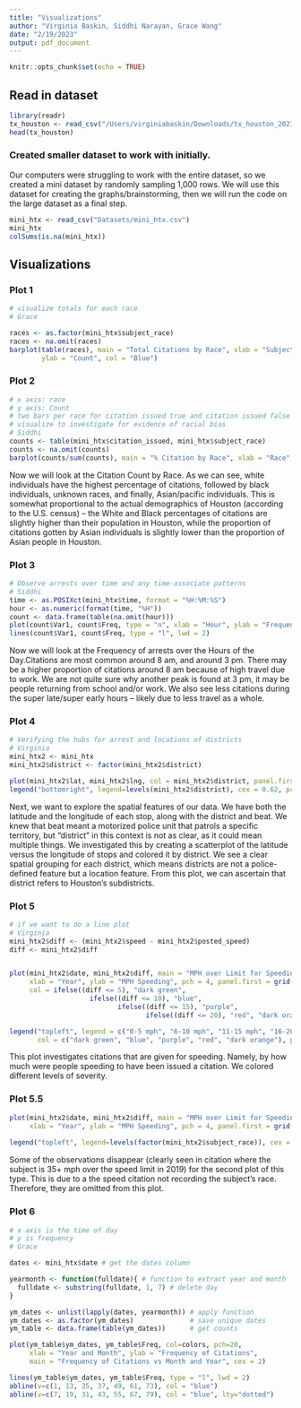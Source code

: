 ```yaml
---
title: "Visualizations"
author: "Virginia Baskin, Siddhi Narayan, Grace Wang"
date: "2/19/2023"
output: pdf_document
---
```


```r
knitr::opts_chunk$set(echo = TRUE)
```

## Read in dataset
```r
library(readr)
tx_houston <- read_csv("/Users/virginiabaskin/Downloads/tx_houston_2023_01_26.csv")
head(tx_houston)
```

### Created smaller dataset to work with initially.

Our computers were struggling to work with the entire dataset, so we created a mini dataset by randomly sampling 1,000 rows. We will use this dataset for creating the graphs/brainstorming, then we will run the code on the large dataset as a final step. 
```r
mini_htx <- read_csv("Datasets/mini_htx.csv")
mini_htx
colSums(is.na(mini_htx))
```

## Visualizations 

### Plot 1 

```r
# visualize totals for each race
# Grace

races <- as.factor(mini_htx$subject_race)
races <- na.omit(races)
barplot(table(races), main = "Total Citations by Race", xlab = "Subject Race",
        ylab = "Count", col = "Blue")


```

### Plot 2 

```r
# x axis: race
# y axis: Count
# two bars per race for citation issued true and citation issued false
# visualize to investigate for evidence of racial bias
# Siddhi
counts <- table(mini_htx$citation_issued, mini_htx$subject_race)
counts <- na.omit(counts)
barplot(counts/sum(counts), main = "% Citation by Race", xlab = "Race", ylab = "Percent", col = "blue",)
```

Now we will look at the Citation Count by Race. As we can see, white individuals have the highest percentage of citations, followed by black individuals, unknown races, and finally, Asian/pacific individuals. This is somewhat proportional to the actual demographics of Houston (according to the U.S. census) – the White and Black percentages of citations are slightly higher than their population in Houston, while the proportion of citations gotten by Asian individuals is slightly lower than the proportion of Asian people in Houston.

### Plot 3 

```r
# Observe arrests over time and any time-associate patterns
# Siddhi
time <- as.POSIXct(mini_htx$time, format = "%H:%M:%S")
hour <- as.numeric(format(time, "%H"))
count <- data.frame(table(na.omit(hour)))
plot(count$Var1, count$Freq, type = "n", xlab = "Hour", ylab = "Frequency of Arrests", main = "Frequency of arrests vs Hour in Day")
lines(count$Var1, count$Freq, type = "l", lwd = 2)
```

Now we will look at the Frequency of arrests over the Hours of the Day.Citations are most common around 8 am, and around 3 pm. There may be a higher proportion of citations around 8 am because of high travel due to work. We are not quite sure why another peak is found at 3 pm, it may be people returning from school and/or work. We also see less citations during the super late/super early hours –  likely due to less travel as a whole.


### Plot 4

```r
# Verifying the hubs for arrest and locations of districts
# Virginia
mini_htx2 <- mini_htx
mini_htx2$district <- factor(mini_htx2$district)

plot(mini_htx2$lat, mini_htx2$lng, col = mini_htx2$district, panel.first = grid(8,8),  xlim = c(29.5, 30), ylim = c(-96, -95), main = "Latitude & Longitude of Stops by District", xlab = "Latitude", ylab = "Longitude", pch=20)
legend("bottomright", legend=levels(mini_htx2$district), cex = 0.62, pch=20, col=unique(mini_htx2$district), title = "District")
```

Next, we want to explore the spatial features of our data. We have both the latitude and the longitude of each stop, along with the district and beat. We knew that beat meant a motorized police unit that patrols a specific territory, but “district” in this context is not as clear, as it could mean multiple things. We investigated this by creating a scatterplot of the latitude versus the longitude of stops and colored it by district. We see a clear spatial grouping for each district, which means districts are not a police-defined feature but a location feature. From this plot, we can ascertain that district refers to Houston's subdistricts. 

### Plot 5

```r
# if we want to do a line plot
# Virginia
mini_htx2$diff <- (mini_htx2$speed - mini_htx2$posted_speed)
diff <- mini_htx2$diff


plot(mini_htx2$date, mini_htx2$diff, main = "MPH over Limit for Speeding Citations 2014-2020", 
     xlab = "Year", ylab = "MPH Speeding", pch = 4, panel.first = grid(10,10), 
     col = ifelse((diff <= 5), "dark green", 
                    ifelse((diff <= 10), "blue", 
                           ifelse((diff <= 15), "purple",
                                  ifelse((diff <= 20), "red", "dark orange")))))

legend("topleft", legend = c("0-5 mph", "6-10 mph", "11-15 mph", "16-20 mph", ">20 mph"), 
       col = c("dark green", "blue", "purple", "red", "dark orange"), pch = 4, cex = 0.7)
```
This plot investigates citations that are given for speeding. Namely, by how much were people speeding to have been issued a citation. We colored different levels of severity.

### Plot 5.5 
```r
plot(mini_htx2$date, mini_htx2$diff, main = "MPH over Limit for Speeding Citations 2014-2020 by Race", 
     xlab = "Year", ylab = "MPH Speeding", pch = 4, panel.first = grid(10,10), col = factor(mini_htx2$subject_race))
     
legend("topleft", legend=levels(factor(mini_htx2$subject_race)), cex = 0.62, pch=4, col=unique(factor(mini_htx2$subject_race)), title = "Race")
```
Some of the observations disappear (clearly seen in citation where the subject is 35+ mph over the speed limit in 2019) for the second plot of this type. This is due to a the speed citation not recording the subject's race. Therefore, they are omitted from this plot.


### Plot 6

```r
# x axis is the time of day
# y is frequency
# Grace

dates <- mini_htx$date # get the dates column

yearmonth <- function(fulldate){ # function to extract year and month
  fulldate <- substring(fulldate, 1, 7) # delete day
}

ym_dates <- unlist(lapply(dates, yearmonth)) # apply function 
ym_dates <- as.factor(ym_dates)              # save unique dates
ym_table <- data.frame(table(ym_dates))      # get counts

plot(ym_table$ym_dates, ym_table$Freq, col=colors, pch=20, 
     xlab = "Year and Month", ylab = "Frequency of Citations", 
     main = "Frequency of Citations vs Month and Year", cex = 2)

lines(ym_table$ym_dates, ym_table$Freq, type = "l", lwd = 2)
abline(v=c(1, 13, 25, 37, 49, 61, 73), col = "blue")
abline(v=c(7, 19, 31, 43, 55, 67, 79), col = "blue", lty="dotted")


```

